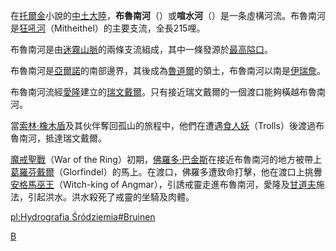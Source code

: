 在[[托爾金|托爾金]]小說的[[中土大陸|中土大陸]]，'''布魯南河'''（{{lang|en|Bruinen}}）或'''喧水河'''（{{lang|en|Loudwater}}）是一条虛構河流。布魯南河是[[狂吼河|狂吼河]]（Mitheithel）的主要支流，全長215哩。

布魯南河是由[[迷霧山脈|迷霧山脈]]的兩條支流組成，其中一條發源於[[最高隘口|最高隘口]]。

布魯南河是[[亞爾諾|亞爾諾]]的南部邊界，其後成為[[魯道爾|魯道爾]]的領土，布魯南河以南是[[伊瑞詹|伊瑞詹]]。

布魯南河流經[[愛隆|愛隆]]建立的[[瑞文戴爾|瑞文戴爾]]。只有接近瑞文戴爾的一個渡口能夠橫越布魯南河。

當[[索林·橡木盾|索林·橡木盾]]及其伙伴奪回孤山的旅程中，他們在遭遇[[食人妖|食人妖]]（Trolls）後渡過布魯南河，抵達瑞文戴爾。

[[魔戒聖戰|魔戒聖戰]]（War of the Ring）初期，[[佛羅多·巴金斯|佛羅多·巴金斯]]在接近布魯南河的地方被帶上[[葛羅芬戴爾|葛羅芬戴爾]]（Glorfindel）的馬上。在渡口，佛羅多遭致命打擊，他在渡口上挑釁[[安格馬巫王|安格馬巫王]]（Witch-king of Angmar），引誘戒靈走進布魯南河，愛隆及[[甘道夫|甘道夫]]施法，引起洪水。洪水殺死了戒靈的坐騎及肉體。

{{Arda Rivers}}

[[Category:中土大陸的地理|B]]

[[pl:Hydrografia_Śródziemia#Bruinen|pl:Hydrografia Śródziemia#Bruinen]]